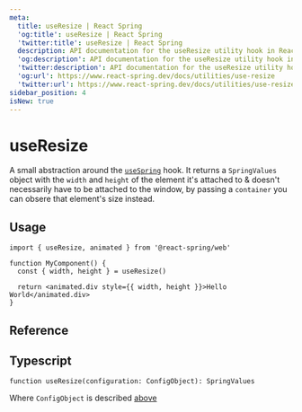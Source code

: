 ```yaml
---
meta:
  title: useResize | React Spring
  'og:title': useResize | React Spring
  'twitter:title': useResize | React Spring
  description: API documentation for the useResize utility hook in React Spring.
  'og:description': API documentation for the useResize utility hook in React Spring.
  'twitter:description': API documentation for the useResize utility hook in React Spring.
  'og:url': https://www.react-spring.dev/docs/utilities/use-resize
  'twitter:url': https://www.react-spring.dev/docs/utilities/use-resize
sidebar_position: 4
isNew: true
---
```


# useResize

A small abstraction around the [`useSpring`](/docs/components/use-spring) hook. It returns a `SpringValues`
object with the `width` and `height` of the element it's attached to & doesn't necessarily have to be attached
to the window, by passing a `container` you can obsere that element's size instead.

## Usage

```tsx
import { useResize, animated } from '@react-spring/web'

function MyComponent() {
  const { width, height } = useResize()

  return <animated.div style={{ width, height }}>Hello World</animated.div>
}
```

## Reference


<TablesConfiguration data={USE_SCROLL_CONFIG_DATA} />

## Typescript

```tsx
function useResize(configuration: ConfigObject): SpringValues
```

Where `ConfigObject` is described [above](#reference)
